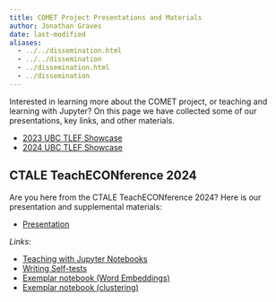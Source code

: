 ```yaml
---
title: COMET Project Presentations and Materials
author: Jonathan Graves
date: last-modified
aliases:
  - ../../dissemination.html
  - ../../dissemination
  - ../dissemination.html
  - ../dissemination
---
```


Interested in learning more about the COMET project, or teaching and learning with Jupyter?  On this page we have collected some of our presentations, key links, and other materials.

* [2023 UBC TLEF Showcase](2023-TLEF-Poster-Jonathan-Graves.pptx)
* [2024 UBC TLEF Showcase](2024-TLEF-Poster-Jonathan-Graves.pptx)

## CTALE TeachECONference 2024

Are you here from the CTALE TeachECONference 2024?  Here is our presentation and supplemental materials:

* [Presentation](ctale2024/ctale_presentation.qmd)

_Links_:

* [Teaching with Jupyter Notebooks](../teaching_with_comet.qmd)
* [Writing Self-tests](../documentation/writing_self_tests.qmd)
* [Exemplar notebook (Word Embeddings)](../../docs/4_Advanced/advanced_word_embeddings/advanced_word_embeddings_python_version.qmd)
* [Exemplar notebook (clustering)](../../docs/4_Advanced/advanced_classification_and_clustering/advanced_classification_and_clustering.qmd)